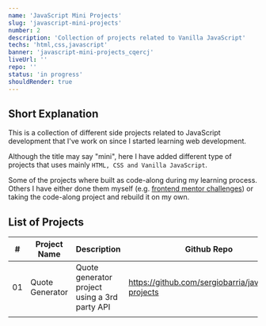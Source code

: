 ```yaml
---
name: 'JavaScript Mini Projects'
slug: 'javascript-mini-projects'
number: 2
description: 'Collection of projects related to Vanilla JavaScript'
techs: 'html,css,javascript'
banner: 'javascript-mini-projects_cqercj'
liveUrl: ''
repo: ''
status: 'in progress'
shouldRender: true
---
```


## Short Explanation

This is a collection of different side projects related to JavaScript development that I've work on since I started learning web development.

Although the title may say "mini", here I have added different type of projects that uses mainly `HTML, CSS and Vanilla JavaScript`.

Some of the projects where built as code-along during my learning process. Others I have either done them myself (e.g. [frontend mentor challenges](https://www.frontendmentor.io/)) or taking the code-along project and rebuild it on my own.

## List of Projects

|  #  | Project Name    | Description                                   | Github Repo                                         | Live Url |
| :-: | --------------- | --------------------------------------------- | --------------------------------------------------- | -------- |
| 01  | Quote Generator | Quote generator project using a 3rd party API | https://github.com/sergiobarria/javascript-projects |          |
|     |                 |                                               |                                                     |          |
